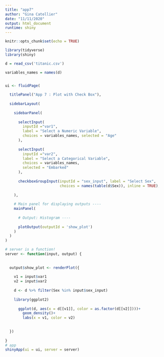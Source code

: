 ```yaml
---
title: "app7"
author: "Gina Catellier"
date: "11/11/2020"
output: html_document
runtime: shiny
---
```


```r
knitr::opts_chunk$set(echo = TRUE)
```

```r
library(tidyverse)
library(shiny)

d = read_csv('titanic.csv')

variables_names = names(d)


ui <- fluidPage(
  
  titlePanel("App 7 : Plot with Check Box"),
  
  sidebarLayout(
    
    sidebarPanel(
      
      selectInput(
        inputId ="var1",
        label = "Select a Numeric Variable",
        choices = variables_names, selected = "Age"
      ),
      
      selectInput(
        inputId ="var2",
        label = "Select a Categorical Variable",
        choices = variables_names,
        selected = "Embarked"
      ),
      
      checkboxGroupInput(inputId = "sex_input", label = "Select Sex",
                         choices = names(table(d$Sex)), inline = TRUE),
      
    ),
    
    # Main panel for displaying outputs ----
    mainPanel(
      
      # Output: Histogram ----
      
      plotOutput(outputId = 'show_plot')
    )
  )
)

# server is a function! 
server <- function(input, output) {
  
  
  output$show_plot <- renderPlot({
    
    v1 = input$var1
    v2 = input$var2
   
    d <- d %>% filter(Sex %in% input$sex_input)
    
    library(ggplot2)
    
      ggplot(d, aes(x = d[[v1]], color = as.factor(d[[v2]])))+
        geom_density()+
        labs(x = v1, color = v2)
    
    
  })
  
}
# app
shinyApp(ui = ui, server = server)
```


